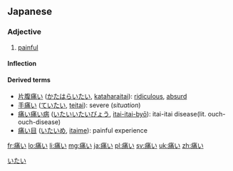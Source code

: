 ==Japanese==
{{kanji readings tab|痛|いた|sort=いたい|yomi=kun}}

===Adjective===
{{ja-adj|infl=i|hira=いたい}}

# [[painful]]
#: {{usex|[[頭]]が痛い。|tr=[[あたま]]が'''いたい'''。<br/>''[[atama|Atama]] ga '''itai'''.''|t=I have a headache.|lang=ja}}

====Inflection====
{{ja-i|痛|いた}}

====Derived terms====
* [[片腹痛い]] ([[かたはらいたい]], [[kataharaitai]]): [[ridiculous]], [[absurd]]
* [[手痛い]] ([[ていたい]], [[teitai]]): severe (''situation'')
* [[痛い痛い病]] ([[いたいいたいびょう]], [[itai-itai-byō]]): itai-itai disease(lit. ouch-ouch-disease)
* [[痛い目]] ([[いたいめ]], [[itaime]]): painful experience

[[Category:1000 Japanese basic words|いたい]]

[[fr:痛い]]
[[lo:痛い]]
[[li:痛い]]
[[mg:痛い]]
[[ja:痛い]]
[[pl:痛い]]
[[sv:痛い]]
[[uk:痛い]]
[[zh:痛い]]